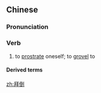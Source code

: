 ==Chinese==
{{zh-forms}}

===Pronunciation===
{{zh-pron
|m=bàidǎo
|c=baai3 dou3
|cat=v
}}

===Verb===
{{zh-verb}}

# to [[prostrate]] oneself; to [[grovel]] to

====Derived terms====
{{zh-der|拜倒石榴裙下|拜倒轅門}}

[[zh:拜倒]]